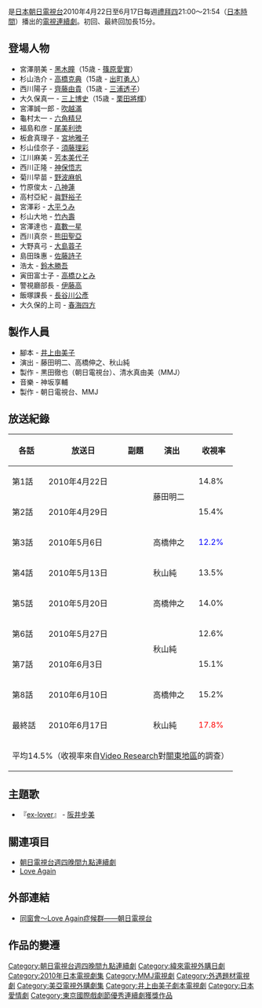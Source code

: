 {{影集資訊
| 名稱     = 同窗會～Love Again症候群
| 原名     = 同窓会〜ラブ・アゲイン症候群
| 圖片     = 
| 圖說     = 
| 類型     = 
| 原創者   =  
| 每集長   = 分鐘
| 編劇     = 
| 導演     = 
| 演出     = 
| 主題曲   = 
| 片尾曲   =  
| 拍攝地   = {{日本}}
| 執行製片 = 
| 製片人   = 
| 國家     = {{JPN}}
| 語言     = [[日語|日語]]
| 外景     = {{JPN}}
| 頻道     = [[朝日電視台|朝日電視台]]
| 播出國家  ={{JPN}}
| 開始     = 2010年4月22日
| 結束     = 6月17日
| 集數     = 
| 官方網站 = 
| imdb_id   = 
| tv_com_id =
| 相關劇集 = 2012年韓國[[JTBC|JTBC]]《[[Love_Again|Love Again]]》
}}
{{日本作品|同窗會～Love Again症候群|同窓会〜ラブ・アゲイン症候群}}是[[日本|日本]][[朝日電視台|朝日電視台]]2010年4月22日至6月17日每週[[禮拜四|禮拜四]]21:00～21:54（[[日本時間|日本時間]]）播出的[[日本電視劇|電視連續劇]]。初回、最終回加長15分。

== 登場人物 ==
* 宮澤朋美 - [[黑木瞳|黑木瞳]]（15歳 - [[篠原愛實|篠原愛實]]）
* 杉山浩介 - [[高橋克典|高橋克典]]（15歳 - [[出町勇人|出町勇人]]）
* 西川陽子 - [[齊藤由貴|齊藤由貴]]（15歳 - [[三浦透子|三浦透子]]）
* 大久保真一 - [[三上博史|三上博史]]（15歳 - [[栗田將輝|栗田將輝]]）
* 宮澤誠一郎 - [[吹越滿|吹越滿]]
* 龜村太一 - [[六角精兒|六角精兒]]
* 福島和彦 - [[尾美利徳|尾美利徳]]
* 板倉真理子 - [[宮地雅子|宮地雅子]]
* 杉山佳奈子 - [[須藤理彩|須藤理彩]]
* 江川麻美 - [[芳本美代子|芳本美代子]]
* 西川正隆 - [[神保悟志|神保悟志]]
* 菊川早苗 - [[野波麻帆|野波麻帆]]
* 竹原俊太 - [[八神蓮|八神蓮]]
* 高村亞紀 - [[眞野裕子|眞野裕子]]
* 宮澤彩 - [[大平うみ|大平うみ]]
* 杉山大地 - [[竹內壽|竹內壽]]
* 宮澤達也 - [[嘉數一星|嘉數一星]]
* 西川真奈 - [[熊田聖亞|熊田聖亞]]
* 大野真弓 - [[大島蓉子|大島蓉子]]
* 島田珠惠 - [[佐藤詩子|佐藤詩子]]
* 浩太 - [[鈴木勝吾|鈴木勝吾]]
* 寅田富士子 - [[高橋ひとみ|高橋ひとみ]]
* 警視廳部長 - [[伊藤高|伊藤高]]
* 飯塚課長 - [[長谷川公彥|長谷川公彥]]
* 大久保的上司 - [[春海四方|春海四方]]

== 製作人員 ==
* 腳本 - [[井上由美子|井上由美子]]
* 演出 - 藤田明二、高橋伸之、秋山純
* 製作 - 黒田徹也（朝日電視台）、清水真由美（MMJ）
* 音樂 - 神坂享輔
* 製作 - 朝日電視台、MMJ

== 放送紀錄 ==
{| class="wikitable" border="1"
!各話!!放送日!!副題!!演出!!收視率
|-
|第1話||2010年4月22日||{{lang|ja|30年ぶりの再会…事件が始まり私は壊れた}}||rowspan="2"|藤田明二||14.8%
|-
|第2話||2010年4月29日||{{lang|ja|愛と裏切りの捜索旅行}}||15.4%
|-
|第3話||2010年5月6日||{{lang|ja|家族を騙すピクニック}}||高橋伸之||<font color="blue">12.2%
|-
|第4話||2010年5月13日||{{lang|ja|引き返せない恐怖の愛}}||秋山純||13.5%
|-
|第5話||2010年5月20日||{{lang|ja|恋の罰…神様、許して}}||高橋伸之||14.0%
|-
|第6話||2010年5月27日||{{lang|ja|さようなら、あなた}}||rowspan="2"|秋山純||12.6%
|-
|第7話||2010年6月3日||{{lang|ja|もう、逃げるしかない}}||15.1%
|-
|第8話||2010年6月10日||{{lang|ja|私、恋で人生を捨てる}}||高橋伸之||15.2%
|-
|最終話||2010年6月17日||{{lang|ja|私たちの、愛と死…最後の選択}}||秋山純||<font color="red">17.8%
|-
!colspan="5"|平均14.5%（收視率來自[[Video_Research|Video Research]]對[[關東地方|關東地區]]的調查）
|}

== 主題歌 ==
* 『[[w:ja:ex-lover|ex-lover]]』 - [[w:ja:阪井あゆみ|阪井步美]]

== 關連項目 ==
* [[朝日電視台週四晚間九點連續劇|朝日電視台週四晚間九點連續劇]]
* [[Love_Again|Love Again]]
== 外部連結 ==
* [https://web.archive.org/web/20100828025246/http://www.tv-asahi.co.jp/dousoukai/ 同窗會～Love Again症候群——朝日電視台]

== 作品的變遷 ==
{{電視節目的變遷
|電視台=[[朝日電視台|朝日電視台]]系列
|播放檔次=[[朝日電視台週四晚間九點連續劇|朝日電視台週四晚間九點連續劇]]|
|節目名稱=同窗會～Love Again症候群<br/>(2010.4.22 - 2010.6.17)
|上一節目=[[轉職必勝班|轉職必勝班]]<br/>(2010.1.14 - 2010.3.11)
|下一節目=[[警視廳繼續搜查班|警視廳繼續搜查班]]<br/>(2010.7.22 - 2010.9.9)
}}
{{電視節目的變遷|
電視台=[[緯來日本台|緯來日本台]] |
播放檔次=週一至週五 每晚9點|
節目名稱=同窗會<br />（2010.10.13 - 2010.10.25）|
上一節目=[[VOICE法醫現場|VOICE法醫現場]]<br />（2010.9.28 - 2010.10.12）|
下一節目=[[2個媽媽|2個媽媽]]<br />（2010.10.26 - 2010.11.9）|
2播放檔次=週一至週五 每晚11點|
2節目名稱=同窗會<br />（2010.10.13 - 2010.10.25）|
2上一節目=[[VOICE法醫現場|VOICE法醫現場]]<br />（2010.9.28 - 2010.10.12）|
2下一節目=[[2個媽媽|2個媽媽]]<br />（2010.10.26 - 2010.11.9）|
}}
{{電視節目的變遷
|電視台=[[香港|香港]][[美亞娛樂|美亞電視劇台]]
|播放檔次=週一至週五 每晚10點30分|
|節目名稱=黃昏同學會<br/>(2010.12.15 - )
|上一節目=[[左眼偵探EYE|左目偵探]]<br/>(2010.12.3 - 2010.12.14)
|下一節目=未定
}}

{{朝日電視台週四晚間九點連續劇}}
{{東京國際戲劇節連續劇優秀獎}}

{{DEFAULTSORT:Dousoukai}}
[[Category:朝日電視台週四晚間九點連續劇|Category:朝日電視台週四晚間九點連續劇]]
[[Category:緯來電視外購日劇|Category:緯來電視外購日劇]]
[[Category:2010年日本電視劇集|Category:2010年日本電視劇集]]
[[Category:MMJ電視劇|Category:MMJ電視劇]]
[[Category:外遇題材電視劇|Category:外遇題材電視劇]]
[[Category:美亞電視外購劇集|Category:美亞電視外購劇集]]
[[Category:井上由美子劇本電視劇|Category:井上由美子劇本電視劇]]
[[Category:日本愛情劇|Category:日本愛情劇]]
[[Category:東京國際戲劇節優秀連續劇獲獎作品|Category:東京國際戲劇節優秀連續劇獲獎作品]]